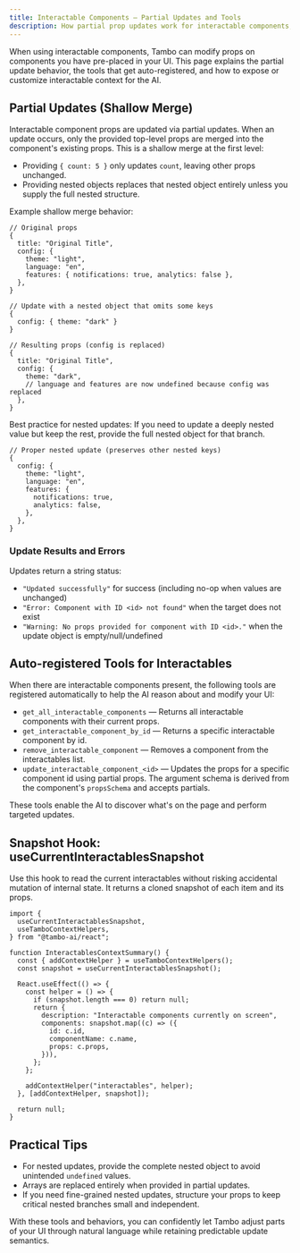 ```yaml
---
title: Interactable Components — Partial Updates and Tools
description: How partial prop updates work for interactable components, the auto-registered tools, and the snapshot hook.
---
```


When using interactable components, Tambo can modify props on components you have pre-placed in your UI. This page explains the partial update behavior, the tools that get auto-registered, and how to expose or customize interactable context for the AI.

## Partial Updates (Shallow Merge)

Interactable component props are updated via partial updates. When an update occurs, only the provided top-level props are merged into the component's existing props. This is a shallow merge at the first level:

- Providing `{ count: 5 }` only updates `count`, leaving other props unchanged.
- Providing nested objects replaces that nested object entirely unless you supply the full nested structure.

Example shallow merge behavior:

```tsx
// Original props
{
  title: "Original Title",
  config: {
    theme: "light",
    language: "en",
    features: { notifications: true, analytics: false },
  },
}

// Update with a nested object that omits some keys
{
  config: { theme: "dark" }
}

// Resulting props (config is replaced)
{
  title: "Original Title",
  config: {
    theme: "dark",
    // language and features are now undefined because config was replaced
  },
}
```

Best practice for nested updates: If you need to update a deeply nested value but keep the rest, provide the full nested object for that branch.

```tsx
// Proper nested update (preserves other nested keys)
{
  config: {
    theme: "light",
    language: "en",
    features: {
      notifications: true,
      analytics: false,
    },
  },
}
```

### Update Results and Errors

Updates return a string status:

- `"Updated successfully"` for success (including no-op when values are unchanged)
- `"Error: Component with ID <id> not found"` when the target does not exist
- `"Warning: No props provided for component with ID <id>."` when the update object is empty/null/undefined

## Auto-registered Tools for Interactables

When there are interactable components present, the following tools are registered automatically to help the AI reason about and modify your UI:

- `get_all_interactable_components` — Returns all interactable components with their current props.
- `get_interactable_component_by_id` — Returns a specific interactable component by id.
- `remove_interactable_component` — Removes a component from the interactables list.
- `update_interactable_component_<id>` — Updates the props for a specific component id using partial props. The argument schema is derived from the component's `propsSchema` and accepts partials.

These tools enable the AI to discover what's on the page and perform targeted updates.

## Snapshot Hook: useCurrentInteractablesSnapshot

Use this hook to read the current interactables without risking accidental mutation of internal state. It returns a cloned snapshot of each item and its props.

```tsx
import {
  useCurrentInteractablesSnapshot,
  useTamboContextHelpers,
} from "@tambo-ai/react";

function InteractablesContextSummary() {
  const { addContextHelper } = useTamboContextHelpers();
  const snapshot = useCurrentInteractablesSnapshot();

  React.useEffect(() => {
    const helper = () => {
      if (snapshot.length === 0) return null;
      return {
        description: "Interactable components currently on screen",
        components: snapshot.map((c) => ({
          id: c.id,
          componentName: c.name,
          props: c.props,
        })),
      };
    };

    addContextHelper("interactables", helper);
  }, [addContextHelper, snapshot]);

  return null;
}
```

## Practical Tips

- For nested updates, provide the complete nested object to avoid unintended `undefined` values.
- Arrays are replaced entirely when provided in partial updates.
- If you need fine-grained nested updates, structure your props to keep critical nested branches small and independent.

With these tools and behaviors, you can confidently let Tambo adjust parts of your UI through natural language while retaining predictable update semantics.


